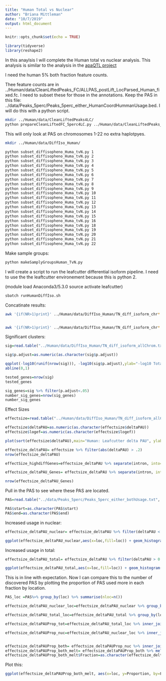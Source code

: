 ```yaml
---
title: "Human Total vs Nuclear"
author: "Briana Mittleman"
date: "10/7/2019"
output: html_document
---
```


```r
knitr::opts_chunk$set(echo = TRUE)
```

```r
library(tidyverse)
library(reshape2)
```

In this anaylsis I will complete the Human total vs nuclear analysis. This analysis is similar to the analysis in the [apaQTL project](https://brimittleman.github.io/apaQTL/DiffIsoAnalysis.html)

I need the human 5% both fraction feature counts. 

Thee feature counts are in  ../Human/data/CleanLiftedPeaks_FC/ALLPAS_postLift_LocParsed_Human_fixed.fc. I need to subset these for those in the annotations.  Keep the PAS in this file: ../data/Peaks_5perc/Peaks_5perc_either_HumanCoordHummanUsage.bed. I will do this with a python script.  

```bash
mkdir ../Human/data/CleanLiftedPeaks4LC/
python prepareCleanLiftedFC_5perc4LC.py ../Human/data/CleanLiftedPeaks_FC/ALLPAS_postLift_LocParsed_Human_fixed.fc ../data/Peaks_5perc/Peaks_5perc_either_HumanCoordHummanUsage.bed ../Human/data/CleanLiftedPeaks4LC/ALLPAS_postLift_LocParsed_Human_fixed4LC.fc
```

This will only look at PAS on chromosomes 1-22 no extra haplotpyes. 

```bash
mkdir ../Human/data/DiffIso_Human/

python subset_diffisopheno_Huma_tvN.py 1
python subset_diffisopheno_Huma_tvN.py 2
python subset_diffisopheno_Huma_tvN.py 3
python subset_diffisopheno_Huma_tvN.py 4
python subset_diffisopheno_Huma_tvN.py 5
python subset_diffisopheno_Huma_tvN.py 6
python subset_diffisopheno_Huma_tvN.py 7
python subset_diffisopheno_Huma_tvN.py 8
python subset_diffisopheno_Huma_tvN.py 9
python subset_diffisopheno_Huma_tvN.py 10
python subset_diffisopheno_Huma_tvN.py 11
python subset_diffisopheno_Huma_tvN.py 12
python subset_diffisopheno_Huma_tvN.py 13
python subset_diffisopheno_Huma_tvN.py 14
python subset_diffisopheno_Huma_tvN.py 15
python subset_diffisopheno_Huma_tvN.py 16
python subset_diffisopheno_Huma_tvN.py 18
python subset_diffisopheno_Huma_tvN.py 19
python subset_diffisopheno_Huma_tvN.py 20
python subset_diffisopheno_Huma_tvN.py 21
python subset_diffisopheno_Huma_tvN.py 22
```


Make sample groups: 

```bash
python makeSamplyGroupsHuman_TvN.py
```

I will create a script to run the leafcutter differential isoform pipeline. I need to use the the leaftcutter environement because this is python 2.  

(module load Anaconda3/5.3.0
source  activate leafcutter)

```bash
sbatch runHumanDiffIso.sh
```

Concatinate results:  

```bash
awk '{if(NR>1)print}' ../Human/data/DiffIso_Human/TN_diff_isoform_chr*.txt_effect_sizes.txt > ../Human/data/DiffIso_Human/TN_diff_isoform_allChrom.txt_effect_sizes.txt


awk '{if(NR>1)print}' ../Human/data/DiffIso_Human/TN_diff_isoform_chr*.txt_cluster_significance.txt > ../Human/data/DiffIso_Human/TN_diff_isoform_allChrom.txt_significance.txt

```


Significant clusters:  

```r
sig=read.table("../Human/data/DiffIso_Human/TN_diff_isoform_allChrom.txt_significance.txt",sep="\t" ,col.names = c('status','loglr','df','p','cluster','p.adjust'),stringsAsFactors = F) %>% filter(status=="Success") 

sig$p.adjust=as.numeric(as.character(sig$p.adjust))
```

```r
qqplot(-log10(runif(nrow(sig))), -log10(sig$p.adjust),ylab="-log10 Total Adjusted Leafcutter pvalue", xlab="-log 10 Uniform expectation", main="Human: Leafcutter differencial isoform analysis between fractions")
abline(0,1)
```
```r
tested_genes=nrow(sig)
tested_genes
```

```r
sig_genes=sig %>% filter(p.adjust<.05)
number_sig_genes=nrow(sig_genes)
number_sig_genes
```

Effect Sizes  

```r
effectsize=read.table("../Human/data/DiffIso_Human/TN_diff_isoform_allChrom.txt_effect_sizes.txt", stringsAsFactors = F, col.names=c('intron',  'logef' ,'Nuclear', 'Total','deltaPAU')) %>% filter(intron != "intron")

effectsize$deltaPAU=as.numeric(as.character(effectsize$deltaPAU))
effectsize$logef=as.numeric(as.character(effectsize$logef))
```


```r
plot(sort(effectsize$deltaPAU),main="Human: Leafcutter delta PAU", ylab="Delta PAU", xlab="PAS Index")
```
```r
effectsize_deltaPAU= effectsize %>% filter(abs(deltaPAU) > .2) 
nrow(effectsize_deltaPAU)
```

```r
effectSize_highdiffGenes=effectsize_deltaPAU %>% separate(intron, into=c("chrom", "start", "end", "GeneName"), sep=":") %>% dplyr::select(GeneName) %>% unique()


```

```r
effectsize_deltaPAU_Genes= effectsize_deltaPAU %>% separate(intron, into=c("chrom", "start", "end","gene"),sep=":") %>% group_by(gene) %>% summarise(nperGene=n()) 

nrow(effectsize_deltaPAU_Genes)
```

Pull in the PAS to see where these PAS are located.  

```r
PAS=read.table("../data/Peaks_5perc/Peaks_5perc_either_bothUsage.txt", stringsAsFactors = F, header = T) %>% filter(loc !="008559")

PAS$start=as.character(PAS$start)
PAS$end=as.character(PAS$end)
```


Increased usage in nuclear:

```r
effectsize_deltaPAU_nuclear= effectsize_deltaPAU %>% filter(deltaPAU < -0.2) %>% separate(intron,into=c("chr", "start", "end", "gene"), sep=":" )%>% inner_join(PAS, by=c("gene", "chr","start", "end"))

```

```r
ggplot(effectsize_deltaPAU_nuclear,aes(x=loc,fill=loc)) + geom_histogram(stat="count") + scale_fill_brewer(palette = "Dark2") +labs(title="Human: Location of PAS used more in Nuclear")
```


Increased usage in total:  

```r
effectsize_deltaPAU_total= effectsize_deltaPAU %>% filter(deltaPAU > 0.2)  %>% separate(intron,into=c("chr", "start", "end", "gene"), sep=":" )%>% inner_join(PAS, by=c("gene", "chr","start", "end"))
```

```r
ggplot(effectsize_deltaPAU_total,aes(x=loc,fill=loc)) + geom_histogram(stat="count") + scale_fill_brewer(palette = "Dark2") +labs(title="Human: Location of PAS used more in Total")
```



This is in line with expectation. Now I can compare this to the number of discovered PAS by plotting the proportion of PAS used more in each fraction by location. 

```r
PAS_loc =PAS%>% group_by(loc) %>% summarise(nloc=n())
```

```r
effectsize_deltaPAU_nuclear_loc=effectsize_deltaPAU_nuclear %>% group_by(loc) %>% summarise(nlocNuclear=n()) 

effectsize_deltaPAU_total_loc=effectsize_deltaPAU_total %>% group_by(loc) %>% summarise(nloctotal=n()) 

effectsize_deltaPAUProp_tot=effectsize_deltaPAU_total_loc %>% inner_join(PAS_loc, by="loc") %>% mutate(Proportion_tot=nloctotal/nloc)

effectsize_deltaPAUProp_nuc=effectsize_deltaPAU_nuclear_loc %>% inner_join(PAS_loc, by="loc") %>% mutate(Proportion_nuc=nlocNuclear/nloc)


effectsize_deltaPAUProp_both= effectsize_deltaPAUProp_nuc %>% inner_join(effectsize_deltaPAUProp_tot, by=c("loc","nloc")) %>% dplyr::rename(Nuclear=Proportion_nuc, Total=Proportion_tot) %>% select(loc, Nuclear, Total) 
effectsize_deltaPAUProp_both_melt= effectsize_deltaPAUProp_both %>% melt(id.vars="loc", variable.name="Fraction", value.name = "Proportion") 
effectsize_deltaPAUProp_both_melt$Fraction=as.character(effectsize_deltaPAUProp_both_melt$Fraction)
```

Plot this:  
```r
ggplot(effectsize_deltaPAUProp_both_melt, aes(x=loc, y=Proportion, by=Fraction, fill=Fraction)) + geom_bar(stat="identity", position="dodge") + scale_fill_brewer(palette = "Dark2")+ labs(title="Human: Proportion of PAS differential used by location",x="") +scale_x_discrete(labels = c('Coding','5kb downstream','Intronic',"3' UTR", "5' UTR")) 
```

